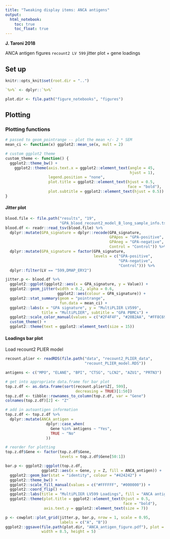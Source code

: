 ```yaml
---
title: "Tweaking display items: ANCA antigens"
output:   
  html_notebook: 
    toc: true
    toc_float: true
---
```


**J. Taroni 2018**

ANCA antigen figures `recount2 LV 599` jitter plot + gene loadings

## Set up

```r
knitr::opts_knit$set(root.dir = "..")
```

```r
`%>%` <- dplyr::`%>%`
```

```r
plot.dir <- file.path("figure_notebooks", "figures")
```

## Plotting

### Plotting functions

```r
# passed to geom_pointrange -- plot the mean +/- 2 * SEM 
mean_ci <- function(x) ggplot2::mean_se(x, mult = 2)

# custom ggplot2 theme
custom_theme <- function() {
  ggplot2::theme_bw() +
    ggplot2::theme(axis.text.x = ggplot2::element_text(angle = 45, 
                                                       hjust = 1),
                   legend.position = "none",
                   plot.title = ggplot2::element_text(hjust = 0.5, 
                                                      face = "bold"),
                   plot.subtitle = ggplot2::element_text(hjust = 0.5))
}
```

#### Jitter plot

```r
blood.file <- file.path("results", "19", 
                        "GPA_blood_recount2_model_B_long_sample_info.tsv")
blood.df <- readr::read_tsv(blood.file) %>% 
  dplyr::mutate(GPA_signature = dplyr::recode(GPA_signature, 
                                              GPApos = "GPA-positive",
                                              GPAneg = "GPA-negative",
                                              Control = "Control")) %>%
  dplyr::mutate(GPA_signature = factor(GPA_signature,
                                       levels = c("GPA-positive", 
                                                  "GPA-negative", 
                                                  "Control"))) %>%
  dplyr::filter(LV == "599,DMAP_ERY2")
```

```r
jitter.p <- blood.df %>%
  ggplot2::ggplot(ggplot2::aes(x = GPA_signature, y = Value)) +
  ggplot2::geom_jitter(width = 0.2, alpha = 0.6,
                       ggplot2::aes(colour = GPA_signature)) +
  ggplot2::stat_summary(geom = "pointrange", 
                        fun.data = mean_ci) +
  ggplot2::labs(x = "GPA signature", y = "MultiPLIER LV599", 
                title = "MultiPLIER", subtitle = "GPA PBMCs") +
  ggplot2::scale_color_manual(values = c("#2F4F4F", "#20B2AA", "#FF8C69")) +
  custom_theme() +
  ggplot2::theme(text = ggplot2::element_text(size = 15))
```

#### Loadings bar plot

Load recount2 PLIER model

```r
recount.plier <- readRDS(file.path("data", "recount2_PLIER_data", 
                                   "recount_PLIER_model.RDS"))
```

```r
antigens <- c("MPO", "ELANE", "BPI", "CTSG", "LCN2", "AZU1", "PRTN3")
```

```r
# get into appropriate data.frame for bar plot
top.z.df <- as.data.frame(sort(recount.plier$Z[, 599],
                               decreasing = TRUE)[1:50])
top.z.df <- tibble::rownames_to_column(top.z.df, var = "Gene")
colnames(top.z.df)[2] <- "Z"

# add in autoantigen information
top.z.df <- top.z.df %>%
  dplyr::mutate(ANCA_antigen =
                  dplyr::case_when(
                    Gene %in% antigens ~ "Yes",
                    TRUE ~ "No"
                  ))

# reorder for plotting
top.z.df$Gene <- factor(top.z.df$Gene,
                        levels = top.z.df$Gene[50:1])
```

```r
bar.p <- ggplot2::ggplot(top.z.df, 
                ggplot2::aes(x = Gene, y = Z, fill = ANCA_antigen)) +
  ggplot2::geom_bar(stat = "identity", colour = "#424242") +
  ggplot2::theme_bw() +
  ggplot2::scale_fill_manual(values = c("#FFFFFF", "#000000")) +
  ggplot2::coord_flip() +
  ggplot2::labs(title = "MultiPLIER LV599 Loadings", fill = "ANCA antigen") +
  ggplot2::theme(plot.title = ggplot2::element_text(hjust = 0.5, 
                                                    face = "bold"),
                 axis.text.y = ggplot2::element_text(size = 7))
```

```r
p <- cowplot::plot_grid(jitter.p, bar.p, nrow = 1, scale = 0.95, 
                        labels = c("A", "B"))
ggplot2::ggsave(file.path(plot.dir, "ANCA_antigen_figure.pdf"), plot = p,
                width = 8.5, height = 5)
```

